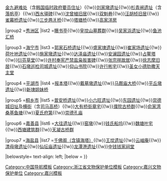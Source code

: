 {{Navbox
|name = 嘉兴市境内的浙江省文物保护单位
|title = [[浙江省文物保护单位#嘉兴市|嘉兴市境内的浙江省文物保护单位]]
|titlestyle =
|image =
|style = text-align:left;
|groupstyle = width:7em;text-align:center;
|state = {{{state<includeonly>|collapsed</includeonly>}}}
|above =

|group1 =[[南湖区]]
|list1 =[[白坟墩遗址]]{{!w}}[[金九避难处]]（含[[韩国临时政府要员住址]]）{{!w}}[[刘家墩遗址]]{{!w}}[[杉青闸遗址]]（含[[落帆亭]]）{{!w}}[[西水驿碑]]{{!w}}[[沈曾植旧居]]{{!w}}[[双魁巷]]{{!w}}[[汪胡桢旧居]]{{!w}}[[雀幕桥遗址]]{{!w}}[[三步两爿桥]]{{!w}}[[塔塘桥]]{{!w}}[[高家洋房]]

|group2 =[[秀洲区]]
|list2 =[[曝书亭]]{{!w}}[[皇坟山墓葬群]]{{!w}}[[吴家浜遗址]]{{!w}}[[鱼池汇桥]]

|group3 =[[海宁市]]
|list3 =[[郭家石桥遗址]]{{!w}}[[盛家埭遗址]]{{!w}}[[崔家场遗址]]{{!w}}[[荷叶地遗址]]{{!w}}[[施家墩遗址]]{{!w}}[[达泽庙遗址]]{{!w}}[[安澜园|安澜园遗址]]{{!w}}[[占鳌塔]]{{!w}}[[衍芬草堂]]{{!w}}[[许村奉宪严禁盐枭扳害碑]]{{!w}}[[张宗祥故居]]{{!w}}[[徐志摩故居|徐志摩旧居]]{{!w}}[[石墩巡检司城遗址]]{{!w}}[[仰山书院]]{{!w}}[[许行彬宅]]{{!w}}[[圣女小德肋撒天主堂]]

|group4 =[[平湖市]]
|list4 =[[报本禅寺|报本塔]]{{!w}}[[戴墓墩遗址]]{{!w}}[[马厩庙大桥]]{{!w}}[[平丘墩遗址]]{{!w}}[[新埭姐妹桥]]

|group5 =[[桐乡市]]
|list5 =[[普安桥遗址]]{{!w}}[[小六旺遗址]]{{!w}}[[东园遗址]]{{!w}}[[崇德城墙|崇德城旧址]]及[[横街 (崇福镇)|横街]]（含[[司马高桥]]）{{!w}}[[大有桥街章宅]]{{!w}}[[濮院镇|濮院古桥群]]{{!w}}[[俞家湾桑基鱼塘]]{{!w}}[[夏氏府第]]{{!w}}[[崇德孔庙]]

|group6 =[[嘉善县]]
|list6 =[[大往遗址]]{{!w}}[[窑墩]]{{!w}}[[钱氏船坞]]{{!w}}[[魏塘叶宅]]{{!w}}[[西塘镇 (嘉善县)|西塘建筑群]]{{!w}}[[天凝古桥群]]

|group7 =[[海盐县]]
|list7 =[[天宁寺 (海盐)|千佛阁（含镇海塔）]]{{!w}}[[王坟遗址]]{{!w}}[[云岫庵]]{{!w}}[[漂母墩遗址]]{{!w}}[[仙坛庙遗址]]{{!w}}[[龙潭港遗址]]{{!w}}[[中钱钱家祠堂]]

|belowstyle= text-align: left;
|below = 
}}
<noinclude>
[[Category:中国导航模板]]
[[Category:浙江省文物保护单位模板‎]]
[[Category:嘉兴文物保护单位]]
[[Category:嘉兴模板]]
</noinclude>